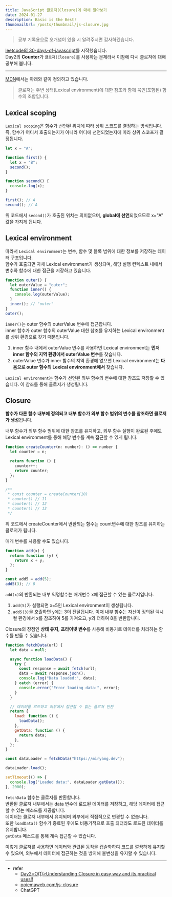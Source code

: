 ```yaml
---
title: JavaScript 클로저(Closure)에 대해 알아보기
date: 2024-01-27
description: Basic is the Best!
thumbnailUrl: /posts/thumbnail/js-closure.jpg
---
```


> 공부 기록용으로 오개념이 있을 시 알려주시면 감사하겠습니다.

[leetcode의 30-days-of-javascript](https://leetcode.com/studyplan/30-days-of-javascript)를 시작했습니다.  
Day2의 **Counter**가 `클로저(Closure)`를 사용하는 문제라서 이참에 다시 클로저에 대해 공부해 봅니다.

---

[MDN](https://developer.mozilla.org/ko/docs/Web/JavaScript/Closures)에서는 아래와 같이 정의하고 있습니다.

> 클로저는 주변 상태(Lexical environment)에 대한 참조와 함께 묶인(포함된) 함수의 조합입니다.

## Lexical scoping

`Lexical scoping`은 함수가 선언된 위치에 따라 상위 스코프를 결정하는 방식입니다.  
즉, 함수가 어디서 호출되는지가 아니라 어디에 선언되었는지에 따라 상위 스코프가 결정됩니다.

```javascript
let x = "A";

function first() {
  let x = "B";
  second();
}

function second() {
  console.log(x);
}

first(); // A
second(); // A
```

위 코드에서 `second()`가 호출된 위치는 의미없으며, **global에 선언**되었으므로 x="A" 값을 가지게 됩니다.

## Lexical environment

따라서 `Lexical environment`는 변수, 함수 및 블록 범위에 대한 정보를 저장하는 데이터 구조입니다.  
함수가 호출되면 자체 Lexical environment가 생성되며, 해당 실행 컨텍스트 내에서 변수와 함수에 대한 접근을 저장하고 있습니다.

```javascript
function outer() {
  let outerValue = "outer";
  function inner() {
    console.log(outerValue);
  }
  inner(); // "outer"
}
outer();
```

`inner()`는 outer 함수의 outerValue 변수에 접근합니다.  
inner 함수가 outer 함수의 outerValue 대한 참조를 유지하는 Lexical environment를 상위 환경으로 갖기 때문입니다.

1. inner 함수 내에서 outerValue 변수를 사용하면 Lexical environment는 **먼저 inner 함수의 지역 환경에서 outerValue 변수**를 찾습니다.
2. outerValue 변수가 inner 함수의 지역 환경에 없으면 Lexical environment는 **다음으로 outer 함수의 Lexical environment에서** 찾습니다.

`Lexical environment`는 함수가 선언된 외부 함수의 변수에 대한 참조도 저장할 수 있습니다. 이 참조를 통해 클로저가 생성됩니다.

## Closure

**함수가 다른 함수 내부에 정의되고 내부 함수가 외부 함수 범위의 변수를 참조하면 클로저가 생성**됩니다.

내부 함수가 외부 함수 범위에 대한 참조를 유지하고, 외부 함수 실행이 완료된 후에도 Lexical environment를 통해 해당 변수를 계속 접근할 수 있게 됩니다.

```javascript
function createCounter(n: number): () => number {
  let counter = n;

  return function () {
    counter++;
    return counter;
  };
}

/**
 * const counter = createCounter(10)
 * counter() // 11
 * counter() // 12
 * counter() // 13
 */
```

위 코드에서 createCounter에서 반환되는 함수는 count변수에 대한 참조를 유지하는 클로저가 됩니다.

매개 변수를 사용할 수도 있습니다.

```javascript
function add(x) {
  return function (y) {
    return x + y;
  };
}

const add5 = add(5);
add5(3); // 8
```

`add(x)`의 반환되는 내부 익명함수는 매개변수 x에 접근할 수 있는 클로저입니다.

1. `add(5)`가 실행되면 x=5인 Lexical environment이 생성됩니다.
2. `add5(3)`을 호출하면 y에는 3이 전달됩니다. 이때 내부 함수는 자신이 정의된 렉시컬 환경에서 x를 참조하여 5를 가져오고, y와 더하여 8을 반환합니다.

Closure의 장점인 **상태 유지**, **프라이빗 변수**를 사용해 비동기로 데이터를 처리하는 함수를 만들 수 있습니다.

```javascript
function fetchData(url) {
  let data = null;

  async function loadData() {
    try {
      const response = await fetch(url);
      data = await response.json();
      console.log("Data loaded:", data);
    } catch (error) {
      console.error("Error loading data:", error);
    }
  }

  // 데이터를 로드하고 외부에서 접근할 수 없는 클로저 반환
  return {
    load: function () {
      loadData();
    },
    getData: function () {
      return data;
    },
  };
}

const dataLoader = fetchData("https://miryang.dev");

dataLoader.load();

setTimeout(() => {
  console.log("Loaded data:", dataLoader.getData());
}, 2000);
```

`fetchData` 함수는 클로저를 반환합니다.  
반환된 클로저 내부에서는 data 변수에 로드된 데이터를 저장하고, 해당 데이터에 접근할 수 있는 메소드를 제공합니다.  
데이터는 클로저 내부에서 유지되며 외부에서 직접적으로 변경할 수 없습니다.  
또한 `loadData()` 함수가 종료된 후에도 비동기적으로 호출 되더라도 로드된 데이터를 유지합니다.  
`getData` 메소드를 통해 계속 접근할 수 있습니다.

이렇게 클로저를 사용하면 데이터와 관련된 동작을 캡슐화하여 코드를 깔끔하게 유지할 수 있으며, 외부에서 데이터에 접근하는 것을 방지해 불변성을 유지할 수 있습니다.

---

- refer
  - [Day2=O(1)>Understanding Closure in easy way and its practical uses!!](https://leetcode.com/problems/counter/solutions/3491300/day2-o-1-understanding-closure-in-easy-way-and-its-practical-uses)
  - [poiemaweb.com/js-closure](https://poiemaweb.com/js-closure)
  - ChatGPT
